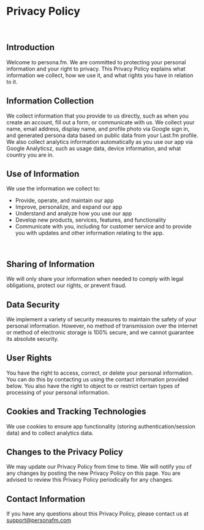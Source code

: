 # Privacy Policy 
<br />

## Introduction

Welcome to persona.fm. We are committed to protecting your personal information and your right to privacy. This Privacy Policy explains what information we collect, how we use it, and what rights you have in relation to it.
<br />

## Information Collection
We collect information that you provide to us directly, such as when you create an account, fill out a form, or communicate with us. We collect your name, email address, display name, and profile photo via Google sign in, and generated persona data based on public data from your Last.fm profile. We also collect analytics information automatically as you use our app via Google Analyticsz, such as usage data, device information, and what country you are in.
<br />

## Use of Information
We use the information we collect to:

* Provide, operate, and maintain our app
* Improve, personalize, and expand our app
* Understand and analyze how you use our app
* Develop new products, services, features, and functionality
* Communicate with you, including for customer service and to provide you with updates and other information relating to the app.
<br />

## Sharing of Information
We will only share your information when needed to comply with legal obligations, protect our rights, or prevent fraud.
<br />

## Data Security
We implement a variety of security measures to maintain the safety of your personal information. However, no method of transmission over the internet or method of electronic storage is 100% secure, and we cannot guarantee its absolute security.
<br />

## User Rights
You have the right to access, correct, or delete your personal information. You can do this by contacting us using the contact information provided below. You also have the right to object to or restrict certain types of processing of your personal information.
<br />

## Cookies and Tracking Technologies
We use cookies to ensure app functionality (storing authentication/session data) and to collect analytics data.
<br />

## Changes to the Privacy Policy
We may update our Privacy Policy from time to time. We will notify you of any changes by posting the new Privacy Policy on this page. You are advised to review this Privacy Policy periodically for any changes.
<br />

## Contact Information
If you have any questions about this Privacy Policy, please contact us at support@personafm.com
<br />
